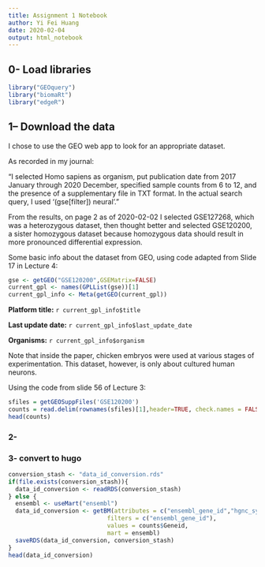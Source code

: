 ```yaml
---
title: Assignment 1 Notebook
author: Yi Fei Huang
date: 2020-02-04
output: html_notebook
---
```

## 0- Load libraries
```R
library("GEOquery")
library("biomaRt")
library("edgeR")
```


## 1– Download the data

I chose to use the GEO web app to look for an appropriate dataset.

As recorded in my journal:

"I selected Homo sapiens as organism, put publication date from 2017 January through 2020 December, specified sample counts from 6 to 12, and the presence of a supplementary file in TXT format.
In the actual search query, I used '(gse[filter]) neural'."

From the results, on page 2 as of 2020-02-02 I selected GSE127268, which was a heterozygous dataset, then thought better and selected GSE120200, a sister homozygous dataset because homozygous data should result in more pronounced differential expression.

Some basic info about the dataset from GEO, using code adapted from Slide 17 in Lecture 4:
```R
gse <- getGEO("GSE120200",GSEMatrix=FALSE)
current_gpl <- names(GPLList(gse))[1]
current_gpl_info <- Meta(getGEO(current_gpl))
```

**Platform title:** `r current_gpl_info$title`

**Last update date:** `r current_gpl_info$last_update_date`

**Organisms:**  `r current_gpl_info$organism`

Note that inside the paper, chicken embryos were used at various stages of experimentation. This dataset, however, is only about cultured human neurons.

Using the code from slide 56 of Lecture 3:
```R
sfiles = getGEOSuppFiles('GSE120200')
counts = read.delim(rownames(sfiles)[1],header=TRUE, check.names = FALSE)
head(counts)
```
### 2- 

### 3- convert to hugo

```R
conversion_stash <- "data_id_conversion.rds"
if(file.exists(conversion_stash)){
  data_id_conversion <- readRDS(conversion_stash)
} else {
  ensembl <- useMart("ensembl")
  data_id_conversion <- getBM(attributes = c("ensembl_gene_id","hgnc_symbol"),
                            filters = c("ensembl_gene_id"),
                            values = counts$Geneid,
                            mart = ensembl)
  saveRDS(data_id_conversion, conversion_stash)
}
head(data_id_conversion)
```
